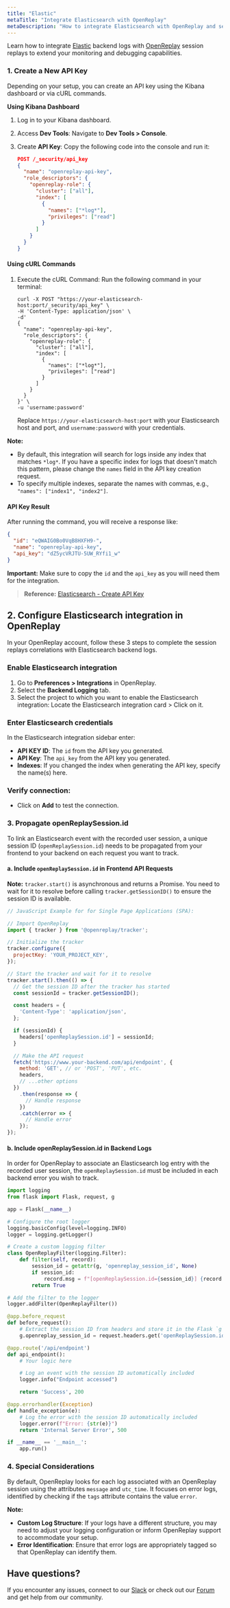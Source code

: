 ```yaml
---
title: "Elastic"
metaTitle: "Integrate Elasticsearch with OpenReplay"
metaDescription: "How to integrate Elasticsearch with OpenReplay and see backend errors alongside session replays."
---
```


Learn how to integrate [Elastic](https://www.elastic.co/) backend logs with [OpenReplay](https://www.openreplay.com/) session replays to extend your monitoring and debugging capabilities.

### 1. Create a New API Key

Depending on your setup, you can create an API key using the Kibana dashboard or via cURL commands.

**Using Kibana Dashboard**

1. Log in to your Kibana dashboard.

2. Access **Dev Tools**: Navigate to **Dev Tools > Console**.

3. Create **API Key**: Copy the following code into the console and run it:

     ```json
     POST /_security/api_key
     {
       "name": "openreplay-api-key",
       "role_descriptors": {
         "openreplay-role": {
           "cluster": ["all"],
           "index": [
             {
               "names": ["*log*"],
               "privileges": ["read"]
             }
           ]
         }
       }
     }
     ```

#### **Using cURL Commands**

1. Execute the cURL Command: Run the following command in your terminal:

     ```shell
     curl -X POST "https://your-elasticsearch-host:port/_security/api_key" \
     -H 'Content-Type: application/json' \
     -d'
     {
       "name": "openreplay-api-key",
       "role_descriptors": {
         "openreplay-role": {
           "cluster": ["all"],
           "index": [
             {
               "names": ["*log*"],
               "privileges": ["read"]
             }
           ]
         }
       }
     }' \
     -u 'username:password'
     ```

     Replace `https://your-elasticsearch-host:port` with your Elasticsearch host and port, and `username:password` with your credentials.

**Note:**

- By default, this integration will search for logs inside any index that matches `*log*`. If you have a specific index for logs that doesn't match this pattern, please change the `names` field in the API key creation request.
- To specify multiple indexes, separate the names with commas, e.g., `"names": ["index1", "index2"]`.

#### **API Key Result**

After running the command, you will receive a response like:

```json
{
  "id": "eQWAIG0Bo0VqB8HXFH9-",
  "name": "openreplay-api-key",
  "api_key": "dZ5ycVRJTU-5UW_RYfi1_w"
}
```

**Important:** Make sure to copy the `id` and the `api_key` as you will need them for the integration.

> **Reference:** [Elasticsearch - Create API Key](https://www.elastic.co/guide/en/elasticsearch/reference/master/security-api-create-api-key.html)

## 2. Configure Elasticsearch integration in OpenReplay
In your OpenReplay account, follow these 3 steps to complete the session replays correlations with Elasticsearch backend logs.

### Enable Elasticsearch integration
1. Go to **Preferences > Integrations** in OpenReplay.
2. Select the **Backend Logging** tab.
3. Select the project to which you want to enable the Elasticsearch integration: Locate the Elasticsearch integration card > Click on it.

### Enter Elasticsearch credentials
In the Elasticsearch integration sidebar enter:
   - **API KEY ID**: The `id` from the API key you generated.
   - **API Key**: The `api_key` from the API key you generated.
   - **Indexes**: If you changed the index when generating the API key, specify the name(s) here.

### Verify connection:
   - Click on **Add** to test the connection.


### 3. Propagate openReplaySession.id

To link an Elasticsearch event with the recorded user session, a unique session ID (`openReplaySession.id`) needs to be propagated from your frontend to your backend on each request you want to track.

#### **a. Include `openReplaySession.id` in Frontend API Requests**

**Note:** `tracker.start()` is asynchronous and returns a Promise. You need to wait for it to resolve before calling `tracker.getSessionID()` to ensure the session ID is available.

```javascript
// JavaScript Example for for Single Page Applications (SPA):

// Import OpenReplay
import { tracker } from '@openreplay/tracker';

// Initialize the tracker
tracker.configure({
  projectKey: 'YOUR_PROJECT_KEY',
});

// Start the tracker and wait for it to resolve
tracker.start().then(() => {
  // Get the session ID after the tracker has started
  const sessionId = tracker.getSessionID();

  const headers = {
    'Content-Type': 'application/json',
  };

  if (sessionId) {
    headers['openReplaySession.id'] = sessionId;
  }

  // Make the API request
  fetch('https://www.your-backend.com/api/endpoint', {
    method: 'GET', // or 'POST', 'PUT', etc.
    headers,
    // ...other options
  })
    .then(response => {
      // Handle response
    })
    .catch(error => {
      // Handle error
    });
});
```

#### **b. Include openReplaySession.id in Backend Logs**

In order for OpenReplay to associate an Elasticsearch log entry with the recorded user session, the `openReplaySession.id` must be included in each backend error you wish to track.


```python
import logging
from flask import Flask, request, g

app = Flask(__name__)

# Configure the root logger
logging.basicConfig(level=logging.INFO)
logger = logging.getLogger()

# Create a custom logging filter
class OpenReplayFilter(logging.Filter):
    def filter(self, record):
        session_id = getattr(g, 'openreplay_session_id', None)
        if session_id:
            record.msg = f"[openReplaySession.id={session_id}] {record.msg}"
        return True

# Add the filter to the logger
logger.addFilter(OpenReplayFilter())

@app.before_request
def before_request():
    # Extract the session ID from headers and store it in the Flask `g` object
    g.openreplay_session_id = request.headers.get('openReplaySession.id')

@app.route('/api/endpoint')
def api_endpoint():
    # Your logic here

    # Log an event with the session ID automatically included
    logger.info("Endpoint accessed")

    return 'Success', 200

@app.errorhandler(Exception)
def handle_exception(e):
    # Log the error with the session ID automatically included
    logger.error(f"Error: {str(e)}")
    return 'Internal Server Error', 500

if __name__ == '__main__':
    app.run()
```

### 4. Special Considerations

By default, OpenReplay looks for each log associated with an OpenReplay session using the attributes `message` and `utc_time`. It focuses on error logs, identified by checking if the `tags` attribute contains the value `error`.

**Note:**

- **Custom Log Structure**: If your logs have a different structure, you may need to adjust your logging configuration or inform OpenReplay support to accommodate your setup.
- **Error Identification**: Ensure that error logs are appropriately tagged so that OpenReplay can identify them.

## Have questions?

If you encounter any issues, connect to our [Slack](https://slack.openreplay.com) or check out our [Forum](https://forum.openreplay.com) and get help from our community.
